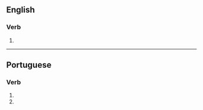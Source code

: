 ==English==

===Verb===
{{head|en|verb form}}

# {{en-third-person singular of|harmonize}}

----

==Portuguese==

===Verb===
{{pt-verb-form}}

# {{inflection of|harmonizar||2|s|pres|subj|lang=pt}}
# {{inflection of|harmonizar||2|s|negative|impr|lang=pt}}